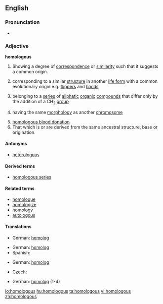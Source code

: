 ==English==

===Pronunciation===
* {{audio|en-us-homologous.ogg|Audio (US)}}

===Adjective===
'''homologous'''

# Showing a degree of [[correspondence]] or [[similarity]] such that it suggests a common origin.
# {{biology}} corresponding to a similar [[structure]] in another [[life form]] with a common evolutionary origin e.g. [[flipper]]s and [[hand]]s
# {{chemistry}} belonging to a [[series]] of [[aliphatic]] [[organic]] [[compound]]s that differ only by the addition of a CH<sub>2</sub> [[group]]
# {{genetics}} having the same [[morphology]] as another [[chromosome]]
# [[homologous blood donation]]
# That which is or are derived from the same ancestral structure, base or origination.

====Antonyms====
* [[heterologous]]

====Derived terms====
* [[homologous series]]

====Related terms====
* [[homologue]]
* [[homologize]]
* [[homology]]
* [[autologous]]

====Translations====
{{trans-top|showing a degree of correspondence}}
* German: [[homolog]]
{{trans-mid}}
{{trans-bottom}}

{{trans-top|corresponding to a similar structure in another life form}}
{{trans-mid}}
* German: [[homolog]]
* Spanish: {{t|es|homólogo}}
{{trans-bottom}}

{{trans-top|belonging to a series of aliphatic organic compounds}}
* German: [[homolog]]
{{trans-mid}}
{{trans-bottom}}

{{trans-top|having the same morphology as another chromosome}}
* Czech: {{t|cs|homologní}}
{{trans-mid}}
* German: [[homolog]] (1-4)
{{trans-bottom}}

{{trans-top|homologous blood donation}}
{{trans-mid}}
{{trans-bottom}}

{{trans-top|derived from the same ancestral structure}}
{{trans-mid}}
{{trans-bottom}}

[[io:homologous]]
[[hu:homologous]]
[[ta:homologous]]
[[vi:homologous]]
[[zh:homologous]]